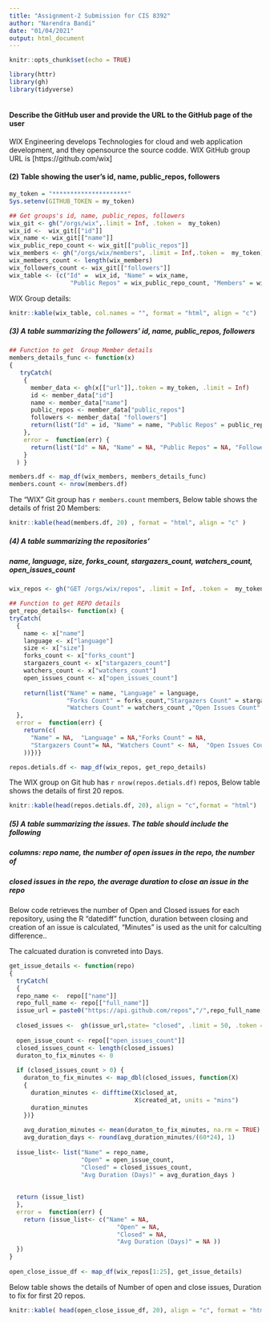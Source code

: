 ---
title: "Assignment-2 Submission for CIS 8392"
author: "Narendra Bandi"
date: "01/04/2021"
output: html_document
---
<style>
table {
  margin: auto;
  border-top: 1px solid #666;
  border-bottom: 1px solid #666;

}
table thead th { border-bottom: 1px solid #ddd; }
th, td { padding: 5px; }
thead, tfoot, tr:nth-child(even) { background: #eee; }
</style>

```{r setup, include=FALSE}
knitr::opts_chunk$set(echo = TRUE)
```

```{r echo=TRUE, message=FALSE}
library(httr)
library(gh)
library(tidyverse)
 
```

#### Describe the GitHub user and provide the URL to the GitHub page of the user 

WIX Engineering develops Technologies for cloud and web application development, and they opensource the source codde.
WIX GitHub group URL is [https://github.com/wix]

#### (2) Table showing the user's id, name, public_repos, followers
```{r echo=FALSE}
my_token = "*********************"
Sys.setenv(GITHUB_TOKEN = my_token)
```

```{r echo = TRUE}
## Get groups's id, name, public_repos, followers
wix_git <- gh("/orgs/wix",.limit = Inf, .token =  my_token)
wix_id <-  wix_git[["id"]]
wix_name <- wix_git[["name"]]
wix_public_repo_count <- wix_git[["public_repos"]]
wix_members <- gh("/orgs/wix/members", .limit = Inf,.token =  my_token) 
wix_members_count <- length(wix_members)
wix_followers_count <- wix_git[["followers"]]
wix_table <- (c("Id" =  wix_id, "Name" = wix_name, 
                 "Public Repos" = wix_public_repo_count, "Members" = wix_members_count))


```

WIX Group details:

```{r echo=TRUE, message = F}
knitr::kable(wix_table, col.names = "", format = "html", align = "c")
```


##### (3) A table summarizing the followers' id, name, public_repos, followers

```{r echo=TRUE, message=F}
## Function to get  Group Member details
members_details_func <- function(x)
{
   tryCatch(
    {
      member_data <- gh(x[["url"]],.token = my_token, .limit = Inf)
      id <- member_data["id"]
      name <- member_data["name"]
      public_repos <- member_data["public_repos"]
      followers <- member_data[ "followers"]
      return(list("Id" = id, "Name" = name, "Public Repos" = public_repos, "Followers" = followers))
    },
    error =  function(err) {
      return(list("Id" = NA, "Name" = NA, "Public Repos" = NA, "Followers" = NA))
    }
  ) }

members.df <- map_df(wix_members, members_details_func)
members.count <- nrow(members.df)
```


The "WIX" Git group has `r members.count` members, Below table shows the details of frist 20 Members:


```{r echo= TRUE, message=F}
knitr::kable(head(members.df, 20) , format = "html", align = "c" )

```

##### (4) A table summarizing the repositories'
##### name, language, size, forks_count, stargazers_count, watchers_count, open_issues_count

```{r echo= TRUE, message=F}
wix_repos <- gh("GET /orgs/wix/repos", .limit = Inf, .token =  my_token)
```

```{r echo = TRUE, message=F}
## Function to get REPO details
get_repo_details<- function(x) {
tryCatch(
  {
    name <- x["name"]
    language <- x["language"]
    size <- x["size"]
    forks_count <- x["forks_count"]
    stargazers_count <- x["stargazers_count"]
    watchers_count <- x["watchers_count"]
    open_issues_count <- x["open_issues_count"]
    
    return(list("Name" = name, "Language" = language,
                "Forks Count" = forks_count,"Stargazers Count" = stargazers_count,
                "Watchers Count" = watchers_count ,"Open Issues Count" = open_issues_count))
  },
  error =  function(err) {
    return(c(
      "Name" = NA,  "Language" = NA,"Forks Count" = NA,
      "Stargazers Count"= NA, "Watchers Count" <- NA,  "Open Issues Count" <- NA
    ))})}

repos.detials.df <- map_df(wix_repos, get_repo_details)
```

The WIX group on Git hub has `r nrow(repos.detials.df)` repos, Below table shows the details of first 20 repos.

```{r echo= TRUE,message=FALSE}
knitr::kable(head(repos.detials.df, 20), align = "c",format = "html")
```

##### (5) A table summarizing the issues. The table should include the following
##### columns: repo name, the number of open issues in the repo, the number of
##### closed issues in the repo, the average duration to close an issue in the repo

Below code retrieves the number of Open and Closed issues for each repository, using the 
R "datediff" function, duration between closing and creation of an issue is calculated, "Minutes" is used as the unit for calculting difference..

The calcuated duration is convreted into Days.


```{r echo= TRUE,message = F}


get_issue_details <- function(repo)
{
  tryCatch(
  {
  repo_name <-  repo[["name"]]
  repo_full_name <- repo[["full_name"]]
  issue_url = paste0("https://api.github.com/repos","/",repo_full_name,"/", "issues")
  
  closed_issues <-  gh(issue_url,state= "closed", .limit = 50, .token = my_token )
  
  open_issue_count <- repo[["open_issues_count"]]
  closed_issues_count <- length(closed_issues)
  duraton_to_fix_minutes <- 0
  
  if (closed_issues_count > 0) {
    duraton_to_fix_minutes <- map_dbl(closed_issues, function(X)
    {
      duration_minutes <- difftime(X$closed_at, 
                                   X$created_at, units = "mins")
      duration_minutes
    })}
  
    avg_duration_minutes <- mean(duraton_to_fix_minutes, na.rm = TRUE)
    avg_duration_days <- round(avg_duration_minutes/(60*24), 1)
  
  issue_list<- list("Name" = repo_name,
                    "Open" = open_issue_count, 
                    "Closed" = closed_issues_count,
                    "Avg Duration (Days)" = avg_duration_days )
  
  
  return (issue_list)
  },
  error =  function(err) {
    return (issue_list<- c("Name" = NA,
                              "Open" = NA, 
                              "Closed" = NA,
                              "Avg Duration (Days)" = NA ))
  })
}
 
open_close_issue_df <- map_df(wix_repos[1:25], get_issue_details)

```
 Below table shows the details of Number of  open and close issues, Duration to fix for first 20 repos.

```{r echo= TRUE,message=FALSE}
knitr::kable( head(open_close_issue_df, 20), align = "c", format = "html")
```

